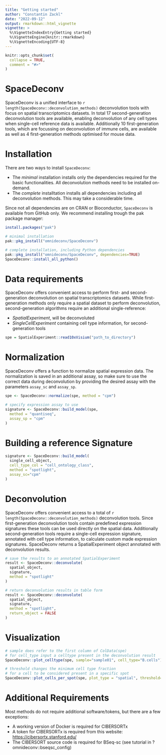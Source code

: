 ```yaml
---
title: "Getting started"
author: "Constantin Zackl"
date: "2022-09-12"
output: rmarkdown::html_vignette
vignette: >
  %\VignetteIndexEntry{Getting started}
  %\VignetteEngine{knitr::rmarkdown}
  %\VignetteEncoding{UTF-8}
---
```

```r
knitr::opts_chunk$set(
  collapse = TRUE, 
  comment = "#>"
)
```

# SpaceDeconv 
SpaceDeconv is a unified interface to `r length(SpaceDeconv::deconvolution_methods)` deconvolution tools with focus on spatial transcriptomics datasets. In total 17 second-generation deconvolution tools are available, enabling deconvolution of any cell types when single-cell reference data is available. Additionally 10 first-generation tools, which are focussing on deconvolution of immune cells, are available as well as 4 first-generation methods optimised for mouse data.

# Installation 

There are two ways to install `SpaceDeconv`:

* The _minimal_ installation installs only the dependencies required for the basic functionalities. All deconvolution methods need to be installed on-demand. 
* The _complete_ installtation installs all dependencies including all deconvolution methods. This may take a considerable time. 

Since not all dependencies are on CRAN or Bioconductor, `SpaceDeconv` is available from GitHub only. We recommend installing trough the pak package manager: 

```r
install.packages("pak")

# minimal installation 
pak::pkg_install("omnideconv/SpaceDeconv")

# complete installation, including Python dependencies
pak::pkg_install("omnideconv/SpaceDeconv", dependencies=TRUE)
SpaceDeconv::install_all_python()
```

# Data requirements
SpaceDeconv offers convenient access to perform first- and second-generation deconvolution on spatial transcriptomics datasets. While first-generation methods only require a spatial dataset to perform deconvolution, second-generation algorithms require an additional single-reference: 

* _SpatialExperiment_, will be deconvoluted
* _SingleCellExperiment_ containing cell type information, for second-generation tools

```r
spe = SpatialExperiment::read10xVisium("path_to_directory")
```


# Normalization
SpaceDeconv offers a function to normalize spatial expression data. The normalization is saved in an additional assay, so make sure to use the correct data during deconvolution by providing the desired assay with the parameters `assay_sc` and `assay_sp`.
```  r
spe <- SpaceDeconv::normalize(spe, method = "cpm")

# specify expression assay to use
signature <- SpaceDeconv::build_model(spe,
  method = "quantiseq",
  assay_sp = "cpm"
)

```

# Building a reference Signature

``` r
signature <- SpaceDeconv::build_model(
  single_cell_object, 
  cell_type_col = "cell_ontology_class", 
  method = "spotlight", 
  assay_sc="cpm"
)
```

# Deconvolution
SpaceDeconv offers convenient access to a total of `r length(SpaceDeconv::deconvolution_methods)` deconvolution tools. Since first-generation deconvolution tools contain predefined expression signatures these tools can be used directly on the spatial data. Additionally second-generation tools require a single-cell expression signature, annotated with cell type information, to calculate custom made expression signatures. SpaceDeconv returns a SpatialExperiment object annotated with deconvolution results. 

``` r
# save the results to an annotated SpatialExperiment
result <- SpaceDeconv::deconvolute(
  spatial_object, 
  signature, 
  method = "spotlight"
)

# return deconvolution results in table form
result <- SpaceDeconv::deconvolute(
  spatial_object, 
  signature, 
  method = "spotlight", 
  return_object = FALSE
)
```
# Visualization 

```r
# sample does refer to the first column of ColData(spe)
# for cell_type input a celltype present in the deconvolution result
SpaceDeconv::plot_celltype(spe, sample="sample01", cell_type="B.cells")

# threshold changes the minimum cell type fraction 
# for a cell to be considered present in a specific spot
SpaceDeconv::plot_cells_per_spot(spe, plot_type = "spatial", threshold=0.01)
```

# Additional Requirements
Most methods do not require additional software/tokens, but there are a few exceptions: 

* A working version of Docker is required for CIBERSORTx
* A token for CIBERSORTx is required from this website:
  <https://cibersortx.stanford.edu/>
* The CIBERSORT source code is required for BSeq-sc (see tutorial in
  ?omnideconv::bseqsc_config)
